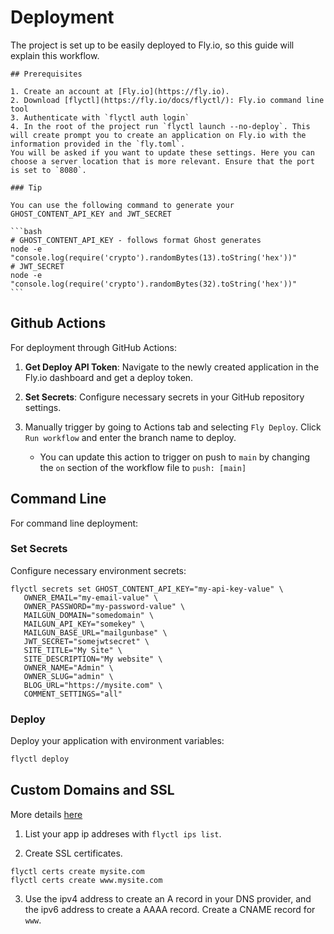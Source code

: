 # Deployment

The project is set up to be easily deployed to Fly.io, so this guide will explain this workflow.

    ## Prerequisites

    1. Create an account at [Fly.io](https://fly.io).
    2. Download [flyctl](https://fly.io/docs/flyctl/): Fly.io command line tool
    3. Authenticate with `flyctl auth login`
    4. In the root of the project run `flyctl launch --no-deploy`. This will create prompt you to create an application on Fly.io with the information provided in the `fly.toml`.
    You will be asked if you want to update these settings. Here you can choose a server location that is more relevant. Ensure that the port is set to `8080`.

    ### Tip

    You can use the following command to generate your GHOST_CONTENT_API_KEY and JWT_SECRET

    ```bash
    # GHOST_CONTENT_API_KEY - follows format Ghost generates
    node -e "console.log(require('crypto').randomBytes(13).toString('hex'))"
    # JWT_SECRET
    node -e "console.log(require('crypto').randomBytes(32).toString('hex'))"
    ```

## Github Actions

For deployment through GitHub Actions:

1. **Get Deploy API Token**: Navigate to the newly created application in the Fly.io dashboard and get a deploy token.

2. **Set Secrets**: Configure necessary secrets in your GitHub repository settings.

3. Manually trigger by going to Actions tab and selecting `Fly Deploy`. Click `Run workflow` and enter the branch name to deploy.
   - You can update this action to trigger on push to `main` by changing the `on` section of the workflow file to `push: [main]`

## Command Line

For command line deployment:

### Set Secrets

Configure necessary environment secrets:

```
flyctl secrets set GHOST_CONTENT_API_KEY="my-api-key-value" \
   OWNER_EMAIL="my-email-value" \
   OWNER_PASSWORD="my-password-value" \
   MAILGUN_DOMAIN="somedomain" \
   MAILGUN_API_KEY="somekey" \
   MAILGUN_BASE_URL="mailgunbase" \
   JWT_SECRET="somejwtsecret" \
   SITE_TITLE="My Site" \
   SITE_DESCRIPTION="My website" \
   OWNER_NAME="Admin" \
   OWNER_SLUG="admin" \
   BLOG_URL="https://mysite.com" \
   COMMENT_SETTINGS="all"
```

### Deploy

Deploy your application with environment variables:

```bash
flyctl deploy
```

## Custom Domains and SSL

More details [here](https://fly.io/docs/networking/custom-domains-with-fly/)

1. List your app ip addreses with `flyctl ips list`.

2. Create SSL certificates.

```
flyctl certs create mysite.com
flyctl certs create www.mysite.com
```

3. Use the ipv4 address to create an A record in your DNS provider, and the ipv6 address to create a AAAA record. Create a CNAME record for `www`.
